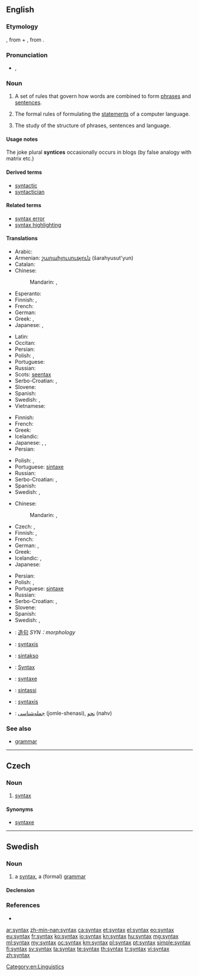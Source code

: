 ==English==

{{wikipedia}}

===Etymology===
{{etyl|grc|en}} {{term|σύνταξις|sc=polytonic|tr=suntaksis|lang=grc}}, from {{term|σύν|sc=polytonic|tr=sun||together|lang=grc}} + {{term|τάξις|sc=polytonic|tr=taksis||arrangement|lang=grc}}, from {{term|τάσσω|sc=polytonic|tr=tassō||I arrange|lang=grc}}.

===Pronunciation===
* {{IPA|/ˈsɪn.tæks/}}, {{X-SAMPA|/"sIn.t{ks/}}

===Noun===
{{en-noun|syntaxes}}

# A set of rules that govern how words are combined to form [[phrase]]s and [[sentence]]s.
# {{context|computing|countable}} The formal rules of formulating the [[statements]] of a computer language.
# {{linguistics}} The study of the structure of phrases, sentences and language.

====Usage notes====
The joke plural '''syntices''' occasionally occurs in blogs (by false analogy with matrix etc.)

====Derived terms====
* [[syntactic]]
* [[syntactician]]

====Related terms====
* [[syntax error]]
* [[syntax highlighting]]

====Translations====
{{trans-top|set of rules that govern how words are combined}}
* Arabic: {{t-|ar|بناء جملة|m|tr=bināʾ júmla}}
* Armenian: [[շարահյուսություն]] (šarahyusut'yun)
* Catalan: {{t+|ca|sintaxi|f}}
* Chinese:
*: Mandarin: {{t+|cmn|句法|tr=jùfǎ|sc=Hani}},  {{t+|cmn|造句|tr=zàojù|sc=Hani}}
* Esperanto: {{t-|eo|sintakso}}
* Finnish: {{t+|fi|lauseoppi}}, {{t+|fi|syntaksi}}
* French: {{t+|fr|syntaxe|f}}
* German: {{t+|de|Syntax|f}}
* Greek: {{t+|el|συντακτικό|n|tr=syntaktikó|sc=Grek}}, {{t+|el|σύνταξη|f|tr=sýntaxi|sc=Grek}}
* Japanese: {{t-|ja|統語法|tr=とうごほう, tōgohō|sc=Jpan}}, {{t-|ja|構文|tr=こうぶん, kōbun|sc=Jpan}}
{{trans-mid}}
* Latin: {{t|la|compositura}} {{qualifier|alt. forms: compostura, conpositura, conpostura}}
* Occitan: {{t+|oc|sintaxi|f}}
* Persian: {{t+|fa|نحو}}
* Polish: {{t+|pl|składnia|f}}, {{t-|pl|syntaksa|f}}
* Portuguese: {{t+|pt|sintaxe|f}}
* Russian: {{t+|ru|синтаксис|m|tr=síntaksis}}
* Scots: [[seentax]]
* Serbo-Croatian: {{t-|sh|skladnja|f|alt=sklàdnja}}, {{t-|sh|sintaksa|f|alt=sìntaksa}}
* Slovene: {{t+|sl|skladnja}}
* Spanish: {{t+|es|sintaxis|f}}
* Swedish: {{t+|sv|syntax|c}}, {{t+|sv|grammatik|c}}
* Vietnamese: {{t+|vi|cú pháp}}
{{trans-bottom}}

{{trans-top|formal rules of a computer language}}
* Finnish: {{t+|fi|syntaksi}}
* French: {{t+|fr|syntaxe|f}}
* Greek: {{t+|el|συντακτικό|n|tr=syntaktikó|sc=Grek}}
* Icelandic: {{t-|is|málskipan|f}}
* Japanese: {{t+|ja|文法|tr=ぶんぽう, bunpō|sc=Jpan}}, {{t-|ja|構文|tr=こうぶん, kōbun|sc=Jpan}}, {{t-|ja|シンタックス|tr=shintakkusu|sc=Jpan}}
* Persian: {{t+|fa|نحو}}
{{trans-mid}}
* Polish: {{t+|pl|składnia|f}}, {{t-|pl|syntaksa|f}}
* Portuguese: [[sintaxe]] {{f}}
* Russian: {{t+|ru|синтаксис|m|tr=síntaksis}}
* Serbo-Croatian: {{t-|sh|skladnja|f|alt=sklàdnja}}, {{t-|sh|sintaksa|f|alt=sìntaksa}}
* Spanish: {{t+|es|sintaxis|f}}
* Swedish: {{t+|sv|syntax|c}}, {{t+|sv|grammatik|c}}
{{trans-bottom}}

{{trans-top|study of the structure of phrases and sentences}}
* Chinese:
*: Mandarin: {{t|cmn|句法|tr=jùfǎ|sc=Hani}}, {{t|cmn|语法学|tr=yǔfǎxué|sc=Hani}}
* Czech: {{t-|cs|syntax|f}}, {{t-|cs|syntaxe|f}}
* Finnish: {{t+|fi|lauseoppi}}, {{t+|fi|syntaksi}}
* French: {{t+|fr|syntaxe|f}}
* German: {{t+|de|Syntax|f}}, {{t+|de|Grammatiktheorie|f}}
* Greek: {{t+|el|συντακτικό|n|tr=syntaktikó|sc=Grek}}
* Icelandic: {{t+|is|setningafræði|f}}, {{qualifier|dated}} {{t-|is|orðskipunarfræði|f}}
* Japanese: {{t-|ja|統語論|tr=とうごろん, tōgoron|sc=Jpan}}
{{trans-mid}}
* Persian: {{t+|fa|نحو}}
* Polish: {{t+|pl|składnia|f}}, {{t-|pl|syntaksa|f}}
* Portuguese: [[sintaxe]] {{f}}
* Russian: {{t+|ru|синтаксис|m|tr=síntaksis}}
* Serbo-Croatian: {{t-|sh|skladnja|f|alt=sklàdnja}}, {{t-|sh|sintaksa|f|alt=sìntaksa}}
* Slovene: {{t+|sl|skladnja}}
* Spanish: {{t+|es|sintaxis|f}}
* Swedish: {{t+|sv|syntax|c}}, {{t+|sv|grammatik|c}}
{{trans-bottom}}

{{checktrans-top}}
* {{ttbc|cmn}}: [[造句]] ''SYN：morphology''
* {{ttbc|nl}}: [[syntaxis]] {{f}}
* {{ttbc|eo}}: [[sintakso]]
* {{ttbc|de}}: [[Syntax]] {{f}}
* {{ttbc|ia}}: [[syntaxe]]
* {{ttbc|it}}: [[sintassi]] {{f}}
* {{ttbc|la}}: [[syntaxis]] {{f}}
* {{ttbc|fa}}: [[جمله‌شناسی]] (jomle-shenasi), [[نحو]] (nahv)
{{trans-bottom}}

===See also===
* [[grammar]]

[[Category:en:Linguistics]]

----

==Czech==

===Noun===
{{cs-noun|g=f}}

# [[#English|syntax]] {{linguistics|lang=cs}}

====Synonyms====
* [[syntaxe]] {{f}}

----

==Swedish==

===Noun===
{{sv-noun|g=c}}

# a [[#English|syntax]], a (formal) [[grammar]]

====Declension====
{{sv-noun-reg-er|genitive=}}

===References===
* {{R:SAOL}}

[[ar:syntax]]
[[zh-min-nan:syntax]]
[[ca:syntax]]
[[et:syntax]]
[[el:syntax]]
[[eo:syntax]]
[[eu:syntax]]
[[fr:syntax]]
[[ko:syntax]]
[[io:syntax]]
[[kn:syntax]]
[[hu:syntax]]
[[mg:syntax]]
[[ml:syntax]]
[[my:syntax]]
[[oc:syntax]]
[[km:syntax]]
[[pl:syntax]]
[[pt:syntax]]
[[simple:syntax]]
[[fi:syntax]]
[[sv:syntax]]
[[ta:syntax]]
[[te:syntax]]
[[th:syntax]]
[[tr:syntax]]
[[vi:syntax]]
[[zh:syntax]]